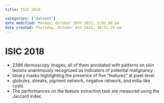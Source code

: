 ```yaml
---
title: ISIC 2018

categories: ['dataset']
date modified: Monday, October 10th 2022, 2:02:08 pm
date created: Thursday, October 6th 2022, 10:51:28 am
---
```


# ISIC 2018
- 2386 dermoscopy images, all of them annotated with patterns on skin lesions unanimously recognized as indicators of potential malignancy
- binary masks highlighting the presence of five "features" at pixel-level
- globules, streaks, pigment network, negative network, and milia-like cysts.
- The performances on the feature extraction task are measured using the Jaccard index.



